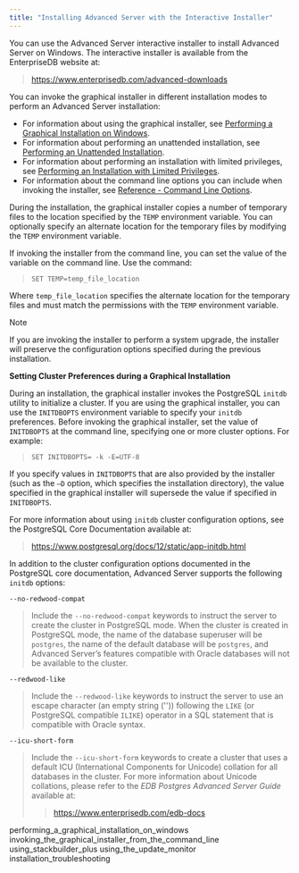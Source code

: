 ```yaml
---
title: "Installing Advanced Server with the Interactive Installer"
---
```


<div id="installing_advanced_server_with_the_interactive_installer" class="registered_link"></div>


You can use the Advanced Server interactive installer to install Advanced Server on Windows. The interactive installer is available from the EnterpriseDB website at:

> <https://www.enterprisedb.com/advanced-downloads>

You can invoke the graphical installer in different installation modes to perform an Advanced Server installation:

  - For information about using the graphical installer, see [Performing a Graphical Installation on Windows](02_installing_advanced_server_with_the_interactive_installer/01_performing_a_graphical_installation_on_windows#performing_a_graphical_installation_on_windows).
  - For information about performing an unattended installation, see [Performing an Unattended Installation](02_installing_advanced_server_with_the_interactive_installer/02_invoking_the_graphical_installer_from_the_command_line/01_performing_an_unattended_installation#performing_an_unattended_installation).
  - For information about performing an installation with limited privileges, see [Performing an Installation with Limited Privileges](02_installing_advanced_server_with_the_interactive_installer/02_invoking_the_graphical_installer_from_the_command_line/02_performing_an_installation_with_limited_privileges#performing_an_installation_with_limited_privileges).
  - For information about the command line options you can include when invoking the installer, see [Reference - Command Line Options](02_installing_advanced_server_with_the_interactive_installer/02_invoking_the_graphical_installer_from_the_command_line/03_reference_command_line_options#reference_command_line_options).

During the installation, the graphical installer copies a number of temporary files to the location specified by the `TEMP` environment variable. You can optionally specify an alternate location for the temporary files by modifying the `TEMP` environment variable.

If invoking the installer from the command line, you can set the value of the variable on the command line. Use the command:

> `SET TEMP=temp_file_location`

Where `temp_file_location` specifies the alternate location for the temporary files and must match the permissions with the `TEMP` environment variable.

<div class="note">

<div class="title">

Note

</div>

If you are invoking the installer to perform a system upgrade, the installer will preserve the configuration options specified during the previous installation.

</div>

**Setting Cluster Preferences during a Graphical Installation**

During an installation, the graphical installer invokes the PostgreSQL `initdb` utility to initialize a cluster. If you are using the graphical installer, you can use the `INITDBOPTS` environment variable to specify your `initdb` preferences. Before invoking the graphical installer, set the value of `INITDBOPTS` at the command line, specifying one or more cluster options. For example:

> `SET INITDBOPTS= -k -E=UTF-8`

If you specify values in `INITDBOPTS` that are also provided by the installer (such as the `–D` option, which specifies the installation directory), the value specified in the graphical installer will supersede the value if specified in `INITDBOPTS`.

For more information about using `initdb` cluster configuration options, see the PostgreSQL Core Documentation available at:

> <https://www.postgresql.org/docs/12/static/app-initdb.html>

In addition to the cluster configuration options documented in the PostgreSQL core documentation, Advanced Server supports the following `initdb` options:

`--no-redwood-compat`

> Include the `--no-redwood-compat` keywords to instruct the server to create the cluster in PostgreSQL mode. When the cluster is created in PostgreSQL mode, the name of the database superuser will be `postgres`, the name of the default database will be `postgres`, and Advanced Server’s features compatible with Oracle databases will not be available to the cluster.

`--redwood-like`

> Include the `--redwood-like` keywords to instruct the server to use an escape character (an empty string ('')) following the `LIKE` (or PostgreSQL compatible `ILIKE`) operator in a SQL statement that is compatible with Oracle syntax.

`--icu-short-form`

> Include the `--icu-short-form` keywords to create a cluster that uses a default ICU (International Components for Unicode) collation for all databases in the cluster. For more information about Unicode collations, please refer to the *EDB Postgres Advanced Server Guide* available at:
> 
> > <https://www.enterprisedb.com/edb-docs>

<div class="toctree" data-maxdepth="3">

performing_a_graphical_installation_on_windows invoking_the_graphical_installer_from_the_command_line using_stackbuilder_plus using_the_update_monitor installation_troubleshooting

</div>
